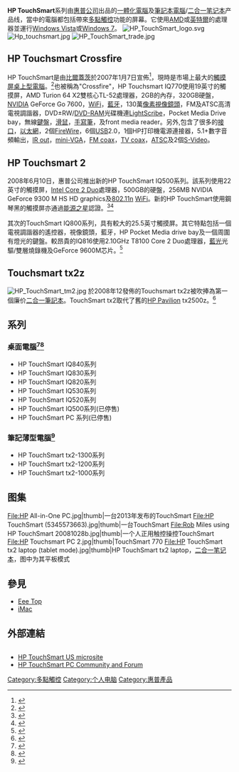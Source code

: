 '''HP TouchSmart'''系列由[[惠普公司|惠普公司]]出品的[[一體機|一體化電腦]]及[[筆記本電腦|筆記本電腦]]/[[二合一笔记本|二合一笔记本]]产品线，當中的電腦都包括帶來[[多點觸控|多點觸控]]功能的屏幕。它使用[[AMD處理器列表|AMD]]或[[英特爾微處理器列表|英特爾]]的處理器並運行[[Windows_Vista|Windows Vista]]或[[Windows_7|Windows 7]]。
[[File:HP_TouchSmart_logo.svg|thumb]]
[[File:Hp_touchsmart.jpg|thumb]]
[[File:HP_TouchSmart_trade.jpg|thumb]]

== HP Touchsmart Crossfire ==
HP TouchSmart是由[[比爾蓋茨|比爾蓋茨]]於2007年1月7日宣佈<ref>{{cite web|url= http://www.engadget.com/2007/01/07/microsoft-announces-the-hp-touchsmart-pc/|title= Microsoft announces the HP TouchSmart PC|accessdate= 2009-01-28|last= Dybwad|first= Barb|date= January 7, 2007|publisher= engadget|archive-date= 2009-01-29|archive-url= https://web.archive.org/web/20090129083840/http://www.engadget.com/2007/01/07/microsoft-announces-the-hp-touchsmart-pc/|dead-url= no}}</ref>，現時是市場上最大的[[觸摸屏|觸摸屏]][[桌上型電腦|桌上型電腦]]。<ref>{{cite web|url= http://www.engadget.com/2006/11/30/hp-iq770-crossfire-19-inch-touchscreen-media-pc-revealed//|title= HP IQ770 "Crossfire" 19-inch touchscreen Vista PC revealed!|accessdate= 2009-01-28|last= Block|first= Ryan|date= November 30, 2006|publisher= engadget|archive-date= 2009-01-23|archive-url= https://web.archive.org/web/20090123013212/http://www.engadget.com/2006/11/30/hp-iq770-crossfire-19-inch-touchscreen-media-pc-revealed|dead-url= no}}</ref>也被稱為"Crossfire"，HP Touchsmart IQ770使用19英寸的觸摸屏，AMD Turion 64 X2雙核心TL-52處理器，2GB的內存，320GB硬盤，[[NVIDIA|NVIDIA]] GeForce Go 7600，[[WiFi|WiFi]]，[[藍牙|藍牙]]，130萬[[像素|像素]][[視像鏡頭|視像鏡頭]]，FM及ATSC高清電視調諧器，DVD±RW/[[DVD-RAM|DVD-RAM]]光碟機連[[LightScribe|LightScribe]]，Pocket Media Drive bay，無線[[鍵盤|鍵盤]]，[[滑鼠|滑鼠]]，[[手寫筆|手寫筆]]，及front media reader。另外,包含了很多的[[接口|接口]]，[[以太網|以太網]]，2個[[FireWire|FireWire]]，6個[[USB|USB]]2.0，1個HP打印機電源連接器，5.1+數字音頻輸出，[[IR_out|IR out]]，[[mini-VGA|mini-VGA]]，[[FM_coax|FM coax]]，[[TV_coax|TV coax]]，[[ATSC|ATSC]]及2個[[S-Video|S-Video]]。

== HP Touchsmart 2 ==
2008年6月10日，惠普公司推出新的HP TouchSmart IQ500系列。該系列使用22英寸的觸摸屏，[[Intel_Core_2_Duo|Intel Core 2 Duo]]處理器，500GB的硬盤，256MB NVIDIA GeForce 9300 M HS HD graphics及[[802.11n|802.11n]] [[WiFi|WiFi]]。新的HP TouchSmart使用鋼琴黑的觸摸屏亦通過[[能源之星|能源之星]]認證。<ref>{{cite web|url= http://www.engadget.com/2008/06/10/hp-slips-into-thin-with-touchsmart-2-all-in-ones/|title= HP slips into thin with TouchSmart 2 all-in-ones|accessdate= 2009-01-28|last= Ricker|first= Thomas|date= June 10, 2008|publisher= engadget|archive-date= 2009-02-01|archive-url= https://web.archive.org/web/20090201024214/http://www.engadget.com/2008/06/10/hp-slips-into-thin-with-touchsmart-2-all-in-ones|dead-url= no}}</ref><ref>{{cite web|url= http://www.hp.com/hpinfo/newsroom/press/2008/080610xb.html?mtxs=rss-corp-news|title= HP Redefines Home Computing, Putting the Digital Lifestyle at People’s Fingertips with New TouchSmart PCs|accessdate= 2009-01-28|author= Hewlett Packard Development Company, LP|date= June 10, 2008|archive-date= 2009-01-15|archive-url= https://web.archive.org/web/20090115085142/http://www.hp.com/hpinfo/newsroom/press/2008/080610xb.html?mtxs=rss-corp-news|dead-url= no}}</ref>

其次的TouchSmart IQ800系列，具有較大的25.5英寸觸摸屏。其它特點包括一個電視調諧器的遙控器，視像鏡頭，藍牙，HP Pocket Media drive bay及一個周圍有燈光的鍵盤。較昂貴的IQ816使用2.10GHz T8100 Core 2 Duo處理器，[[藍光光碟|藍光]]光驅/雙層燒錄機及GeForce 9600M芯片。<ref>{{cite web|url= http://www.engadget.com/2008/09/16/hp-announces-the-touchsmart-iq800-series/|title= HP announces the TouchSmart IQ800 series|accessdate= January 28, 2009|last= Patel|first= Nilay|date= 16 September 2008|publisher= engadget|archive-date= 2009-03-06|archive-url= https://web.archive.org/web/20090306085520/http://www.engadget.com/2008/09/16/hp-announces-the-touchsmart-iq800-series|dead-url= no}}</ref>　

== Touchsmart tx2z ==
[[File:HP_TouchSmart_tm2.jpg|thumb]]
於2008年12發佈的Touchsmart tx2z被吹捧為第一個廉价[[二合一筆記本|二合一筆記本]]。TouchSmart tx2取代了舊的[[HP_Pavilion|HP Pavilion]] tx2500z。<ref>{{cite web|url= http://www.notebookreview.com/default.asp?newsID=4741|title= HP TouchSmart tx2 Review|accessdate= January 28, 2009|last= Jackson|first= Jerry|date= 22 December 2008|publisher= www.notebookreview.com|archive-date= 2009-07-25|archive-url= https://web.archive.org/web/20090725055324/http://www.notebookreview.com/default.asp?newsID=4741|dead-url= no}}</ref>

== 系列 ==
=== 桌面電腦<ref>{{cite web |url=http://h10010.www1.hp.com/wwpc/hk/zh/ho/WF02a/12454-12454-3352963.html |title=存档副本 |accessdate=2009-07-21 |deadurl=yes |archiveurl=https://web.archive.org/web/20090214044603/http://h10010.www1.hp.com/wwpc/hk/zh/ho/WF02a/12454-12454-3352963.html |archivedate=2009-02-14 }}</ref><ref>{{cite web |url=http://h10010.www1.hp.com/wwpc/hk/zh/ho/WF09a/12454-12454-3352963.html |title=存档副本 |accessdate=2009-07-21 |deadurl=yes |archiveurl=https://web.archive.org/web/20090812231102/http://h10010.www1.hp.com/wwpc/hk/zh/ho/WF09a/12454-12454-3352963.html |archivedate=2009-08-12 }}</ref> ===
*HP TouchSmart IQ840系列
*HP TouchSmart IQ830系列
*HP TouchSmart IQ820系列
*HP TouchSmart IQ530系列
*HP TouchSmart IQ520系列
*HP TouchSmart IQ500系列(已停售)
*HP TouchSmart PC 系列(已停售)

=== 筆記薄型電腦<ref>{{cite web |url=http://h10010.www1.hp.com/wwpc/hk/zh/ho/WF02a/321957-321957-3835812.html |title=存档副本 |accessdate=2009-07-21 |deadurl=yes |archiveurl=https://web.archive.org/web/20090404145347/http://h10010.www1.hp.com/wwpc/hk/zh/ho/WF02a/321957-321957-3835812.html |archivedate=2009-04-04 }}</ref> ===
*HP TouchSmart tx2-1300系列
*HP TouchSmart tx2-1200系列
*HP TouchSmart tx2-1000系列

== 图集 ==
<gallery>
File:HP All-in-One PC.jpg|thumb|一台2013年发布的TouchSmart
File:HP TouchSmart (5345573663).jpg|thumb|一台TouchSmart
File:Rob Miles using HP TouchSmart 20081028b.jpg|thumb|一个人正用触控操控TouchSmart
File:HP Touchsmart PC 2.jpg|thumb|TouchSmart 770
File:HP TouchSmart tx2 laptop (tablet mode).jpg|thumb|HP TouchSmart tx2 laptop，[[二合一笔记本|二合一笔记本]]，图中为其平板模式
</gallery>

== 參見 ==
*[[Eee_Top|Eee Top]]
*[[iMac|iMac]]

== 外部連結 ==
<div class="references-small" style="-moz-column-count:2; column-count:2;">
<references />
</div>
*[https://web.archive.org/web/20090706021840/http://www.hp.com/united-states/campaigns/touchsmart/ HP TouchSmart US microsite]
*[http://www.touchsmartcommunity.com/ HP TouchSmart PC Community and Forum]{{Wayback|url=http://www.touchsmartcommunity.com/ |date=20090410162302 }}

[[Category:多點觸控|Category:多點觸控]]
[[Category:个人电脑|Category:个人电脑]]
[[Category:惠普產品|Category:惠普產品]]